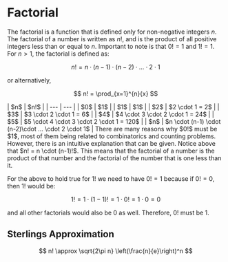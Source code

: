 
# Factorial

The factorial is a function that is defined only for non-negative integers $n$. The factorial of a number is written as
$n!$, and is the product of all positive integers less than or equal to $n$. Important to note is that $0! = 1$ and $1! = 1$. 
For $n > 1$, the factorial is defined as:

$$
n! = n \cdot (n-1) \cdot (n-2)\cdot ... \cdot 2 \cdot 1
$$

or alternatively,

$$
n! = \prod_{x=1}^{n}{x}
$$

<Callout type="example">
| $n$ | $n!$ |
| --- | --- |
| $0$ | $1$ |
| $1$ | $1$ |
| $2$ | $2 \cdot 1 = 2$ |
| $3$ | $3 \cdot 2 \cdot 1 = 6$ |
| $4$ | $4 \cdot 3 \cdot 2 \cdot 1 = 24$ |
| $5$ | $5 \cdot 4 \cdot 3 \cdot 2 \cdot 1 = 120$ |
| $n$ | $n \cdot (n-1) \cdot (n-2)\cdot ... \cdot 2 \cdot 1$ |
</Callout>

<Callout type="proof" title="Why is $0! = 1$?">
There are many reasons why $0!$ must be $1$, most of them being related to combinatorics and counting problems. However, there is 
an intuitive explanation that can be given. Notice above that $n! = n \cdot (n-1)!$. This means that the factorial of a number
is the product of that number and the factorial of the number that is one less than it. 

For the above to hold true for $1!$ we need to have $0! = 1$ because if $0!=0$, then $1!$ would be:

$$
1! = 1 \cdot (1-1)! = 1 \cdot 0! = 1 \cdot 0 = 0
$$

and all other factorials would also be $0$ as well. Therefore, $0!$ must be $1$.
</Callout>

## Sterlings Approximation

$$
n! \approx \sqrt{2\pi n} \left(\frac{n}{e}\right)^n
$$